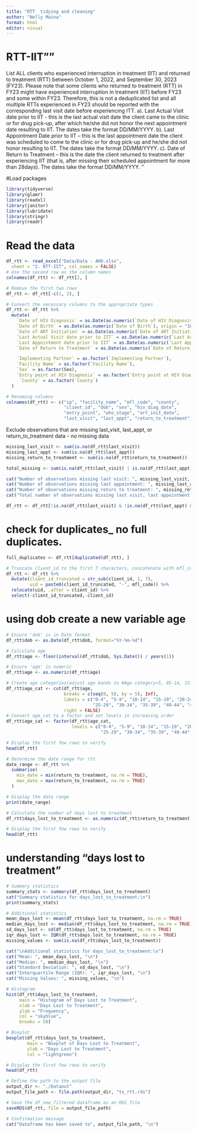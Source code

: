 ```yaml
---
title: "RTT  tidying and cleaning"
author: "Nelly Maina"
format: html
editor: visual
---
```

# RTT-IIT""
List  ALL clients who experienced interruption in treatment (IIT) and returned to treatment (RTT) between October 1, 2022, and September 30, 2023 (FY23).  Please note that some clients who returned to treatment (RTT) in FY23 might have experienced interruption in treatment (IIT) before FY23 and some within FY23. Therefore, this is not a deduplicated list and all multiple RTTs  experienced in FY23 should be reported with the corresponding last visit date before experiencing ITT.
  a). Last Actual Visit date prior to IIT - this is the last actual visit date the client came to the clinic or for drug pick-up, after which he/she did not honor the next appointment date resulting to IIT.  The dates take the format DD/MM/YYYY.
  b). Last Appointment Date prior to IIT – this is the last appointment date the client was scheduled to come to the clinic or for drug pick-up and he/she did not honor resulting to IIT.  The dates take the format DD/MM/YYYY.
  c). Date of Return to Treatment – this is the date the client returned to treatment after experiencing IIT (that is, after missing their scheduled appointment for more than 28days). The dates take the format DD/MM/YYYY.
"


#Load packages
```r
library(tidyverse)
library(glamr)
library(readxl)
library(janitor)
library(lubridate)
library(stringr)
library(readr)
```

# Read the data 

```r
df_rtt <- read_excel("Data/Data - AHD.xlsx", 
  sheet = "2. RTT-IIT", col_names = FALSE)
# Use the second row as the column names
colnames(df_rtt) <- df_rtt[2, ]

# Remove the first two rows
df_rtt <- df_rtt[-c(1, 2), ]

# Convert the necessary columns to the appropriate types
df_rtt <- df_rtt %>%
  mutate(
    `Date of HIV Diagnosis` = as.Date(as.numeric(`Date of HIV Diagnosis`), origin = "1899-12-30"),
    `Date of Birth` = as.Date(as.numeric(`Date of Birth`), origin = "1899-12-30"),
    `Date of ART Initiation` = as.Date(as.numeric(`Date of ART Initiation`), origin = "1899-12-30"),
    `Last Actual Visit date prior to IIT` = as.Date(as.numeric(`Last Actual Visit date prior to IIT`), origin = "1899-12-30"),
    `Last Appointment date prior to IIT` = as.Date(as.numeric(`Last Appointment date prior to IIT`), origin = "1899-12-30"),
    `Date of Return to Treatment` = as.Date(as.numeric(`Date of Return to Treatment`), origin = "1899-12-30"),

    `Implementing Partner` = as.factor(`Implementing Partner`),
    `Facility Name` = as.factor(`Facility Name`),
    `Sex` = as.factor(Sex),
    `Entry point at HIV Diagnosis` = as.factor(`Entry point at HIV Diagnosis`),
     `County` = as.factor(`County`)
  )

```
```r
# Renaming columns
colnames(df_rtt) <- c("ip", "facility_name", "mfl_code", "county", 
                      "client_id", "dob", "sex", "hiv_diag_date", 
                      "entry_point", "who_stage", "art_init_date", 
                      "last_visit", "last_appt", "return_to_treatment")
```


Exclude observations that are missing last_visit, last_appt, or return_to_treatment data - no missing data 
```r
missing_last_visit <- sum(is.na(df_rtt$last_visit))
missing_last_appt <- sum(is.na(df_rtt$last_appt))
missing_return_to_treatment <- sum(is.na(df_rtt$return_to_treatment))

total_missing <- sum(is.na(df_rtt$last_visit) | is.na(df_rtt$last_appt) | is.na(df_rtt$return_to_treatment))

cat("Number of observations missing last visit: ", missing_last_visit, "\n")
cat("Number of observations missing last appointment: ", missing_last_appt, "\n")
cat("Number of observations missing return to treatment: ", missing_return_to_treatment, "\n")
cat("Total number of observations missing last visit, last appointment, or return to treatment: ", total_missing, "\n")

df_rtt <- df_rtt[!is.na(df_rtt$last_visit) & !is.na(df_rtt$last_appt) & !is.na(df_rtt$return_to_treatment), ]

```


# check for duplicates_ no full duplicates. 

```r
full_duplicates <- df_rtt[duplicated(df_rtt), ]
```

```r
# Truncate client_id to the first 7 characters, concatenate with mfl_code, and create a unique identifier (UID)
df_rtt <- df_rtt %>%
  mutate(client_id_truncated = str_sub(client_id, 1, 7),
         uid = paste0(client_id_truncated, "-", mfl_code)) %>%
  relocate(uid, .after = client_id) %>%
  select(-client_id_truncated,-client_id)
```

# using dob create a new variable age 
```r

# Ensure 'dob' is in Date format
df_rtt$dob <- as.Date(df_rtt$dob, format="%Y-%m-%d")

# Calculate age
df_rtt$age <- floor(interval(df_rtt$dob, Sys.Date()) / years(1))

# Ensure 'age' is numeric
df_rtt$age <- as.numeric(df_rtt$age)

# Create age categories(adjust age bands to #Age category<5, 05-14, 15-24, 25-49, 50+)
df_rtt$age_cat <- cut(df_rtt$age, 
                      breaks = c(seq(0, 50, by = 5), Inf), 
                      labels = c("0-4", "5-9", "10-14", "15-19", "20-24", 
                                 "25-29", "30-34", "35-39", "40-44", "45-49", "50+"), 
                      right = FALSE)
# Convert age_cat to a factor and set levels in increasing order
df_rtt$age_cat <- factor(df_rtt$age_cat, 
                         levels = c("0-4", "5-9", "10-14", "15-19", "20-24", 
                                    "25-29", "30-34", "35-39", "40-44", "45-49", "50+"))

# Display the first few rows to verify
head(df_rtt)


```

```r
# Determine the date range for rtt
date_range <- df_rtt %>%
  summarise(
    min_date = min(return_to_treatment, na.rm = TRUE),
    max_date = max(return_to_treatment, na.rm = TRUE)
  )

# Display the date range
print(date_range)
```
```r
# Calculate the number of days lost to treatment
df_rtt$days_lost_to_treatment <- as.numeric(df_rtt$return_to_treatment - df_rtt$last_appt)

# Display the first few rows to verify
head(df_rtt)

```
# understanding "days lost to treatment"
```r
# Summary statistics
summary_stats <- summary(df_rtt$days_lost_to_treatment)
cat("Summary statistics for days_lost_to_treatment:\n")
print(summary_stats)

# Additional statistics
mean_days_lost <- mean(df_rtt$days_lost_to_treatment, na.rm = TRUE)
median_days_lost <- median(df_rtt$days_lost_to_treatment, na.rm = TRUE)
sd_days_lost <- sd(df_rtt$days_lost_to_treatment, na.rm = TRUE)
iqr_days_lost <- IQR(df_rtt$days_lost_to_treatment, na.rm = TRUE)
missing_values <- sum(is.na(df_rtt$days_lost_to_treatment))

cat("\nAdditional statistics for days_lost_to_treatment:\n")
cat("Mean: ", mean_days_lost, "\n")
cat("Median: ", median_days_lost, "\n")
cat("Standard Deviation: ", sd_days_lost, "\n")
cat("Interquartile Range (IQR): ", iqr_days_lost, "\n")
cat("Missing Values: ", missing_values, "\n")

# Histogram
hist(df_rtt$days_lost_to_treatment, 
     main = "Histogram of Days Lost to Treatment", 
     xlab = "Days Lost to Treatment", 
     ylab = "Frequency", 
     col = "skyblue", 
     breaks = 50)

# Boxplot
boxplot(df_rtt$days_lost_to_treatment, 
        main = "Boxplot of Days Lost to Treatment", 
        ylab = "Days Lost to Treatment", 
        col = "lightgreen")

# Display the first few rows to verify
head(df_rtt)


```
```r
# Define the path to the output file
output_dir <- "./Dataout"
output_file_path <- file.path(output_dir, "tx_rtt.rds")

# Save the df_new_filtered dataframe as an RDS file
saveRDS(df_rtt, file = output_file_path)

# Confirmation message
cat("Dataframe has been saved to", output_file_path, "\n")
```

